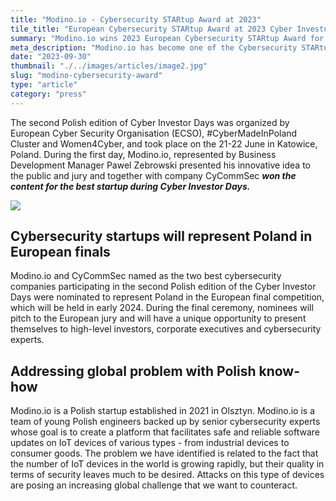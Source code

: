 ```yaml
---
title: "Modino.io - Cybersecurity STARtup Award at 2023"
tile_title: "European Cybersecurity STARtup Award at 2023 Cyber Investor Days"
summary: "Modino.io wins 2023 European Cybersecurity STARtup Award for its innovative IoT security platform."
meta_description: "Modino.io has become one of the Cybersecurity STARtup Award winners. Learn more about the event."
date: "2023-09-30"
thumbnail: "./../images/articles/image2.jpg"
slug: "modino-cybersecurity-award"
type: "article"
category: "press"
---
```


The second Polish edition of Cyber Investor Days was organized by European Cyber Security Organisation (ECSO), #CyberMadeInPoland Cluster and Women4Cyber, and took place on the 21-22 June in Katowice, Poland. During the first day, Modino.io, represented by Business Development Manager Pawel Zebrowski presented his innovative idea to the public and jury and together with company CyCommSec ***won the content for the best startup during Cyber Investor Days.***

![](./../images/articles/image1.jpg)

## Cybersecurity startups will represent Poland in European finals

Modino.io and CyCommSec named as the two best cybersecurity companies participating in the second Polish edition of the Cyber Investor Days were nominated to represent Poland in the European final competition, which will be held in early 2024. During the final ceremony, nominees will pitch to the European jury and will have a unique opportunity to present themselves to high-level investors, corporate executives and cybersecurity experts.

## Addressing global problem with Polish know-how

Modino.io is a Polish startup established in 2021 in Olsztyn. Modino.io is a team of young Polish engineers backed up by senior cybersecurity experts whose goal is to create a platform that facilitates safe and reliable software updates on IoT devices of various types - from industrial devices to consumer goods. The problem we have identified is related to the fact that the number of IoT devices in the world is growing rapidly, but their quality in terms of security leaves much to be desired. Attacks on this type of devices are posing an increasing global challenge that we want to counteract.
